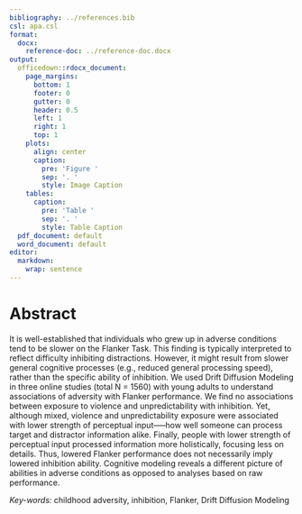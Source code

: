 ```yaml
---
bibliography: ../references.bib
csl: apa.csl
format:
  docx:
    reference-doc: ../reference-doc.docx
output:
  officedown::rdocx_document:
    page_margins:
      bottom: 1
      footer: 0
      gutter: 0
      header: 0.5
      left: 1
      right: 1
      top: 1
    plots:
      align: center
      caption:
        pre: 'Figure '
        sep: '. '
        style: Image Caption
    tables:
      caption:
        pre: 'Table '
        sep: '. '
        style: Table Caption
  pdf_document: default
  word_document: default
editor: 
  markdown: 
    wrap: sentence
---
```


# Abstract

It is well-established that individuals who grew up in adverse conditions tend to be slower on the Flanker Task. 
This finding is typically interpreted to reflect difficulty inhibiting distractions. 
However, it might result from slower general cognitive processes (e.g., reduced general processing speed), rather than the specific ability of inhibition. 
We used Drift Diffusion Modeling in three online studies (total N = 1560) with young adults to understand associations of adversity with Flanker performance. 
We find no associations between exposure to violence and unpredictability with inhibition. 
Yet, although mixed, violence and unpredictability exposure were associated with lower strength of perceptual input--—how well someone can process target and distractor information alike. 
Finally, people with lower strength of perceptual input processed information more holistically, focusing less on details. 
Thus, lowered Flanker performance does not necessarily imply lowered inhibition ability. 
Cognitive modeling reveals a different picture of abilities in adverse conditions as opposed to analyses based on raw performance.

*Key-words:* childhood adversity, inhibition, Flanker, Drift Diffusion Modeling
